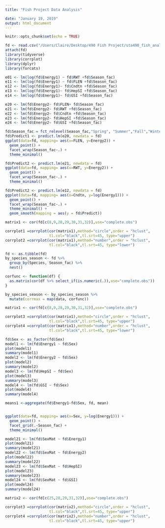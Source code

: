 ```yaml
---
title: "Fish Project Data Analysis"

date: "January 19, 2019"
output: html_document
---
```


```r
knitr::opts_chunk$set(echo = TRUE)
```

```r
fd <- read.csv("/Users/Claire/Desktop/490 Fish Project/sta490_fish_analysis/CleanData_scripted.csv")
attach(fd)
library(tidyverse)
library(corrplot)
library(dplyr)
library(forcats)
```


```r
e01 <- lm(log(fd$Energy1) ~ fd$RWT +fd$Season_fac)
e11 <- lm(log(fd$Energy1) ~ fd$FLEN +fd$Season_fac)
e12 <- lm(log(fd$Energy1)~ fd$Cndtn +fd$Season_fac)
e13 <- lm(log(fd$Energy1)~ fd$HepSI +fd$Season_fac)
e14 <- lm(log(fd$Energy1)~ fd$GSI +fd$Season_fac)

e20 <- lm(fd$Energy2~ fd$FLEN+ fd$Season_fac)
e21 <- lm(fd$Energy2~ fd$RWT +fd$Season_fac)
e22 <- lm(fd$Energy2~ fd$Cndtn +fd$Season_fac)
e23 <- lm(fd$Energy2~ fd$HepSI +fd$Season_fac)
e24 <- lm(fd$Energy2~ fd$GSI +fd$Season_fac)

```


```r
fd$Season_fac = fct_relevel(Season_fac,"Spring", "Summer","Fall","Winter")
fd$Predict1 <- predict.lm(e20, newdata = fd)
ggplot(data=fd, mapping= aes(x=FLEN, y=Energy2)) +
  geom_point() +
  facet_wrap(Season_fac~.) +
  theme_minimal() 

```
```r
fd$Predict2 <- predict.lm(e21, newdata = fd)
ggplot(data=fd, mapping= aes(x=RWT, y=Energy2)) +
  geom_point() +
  facet_wrap(Season_fac~.) +
  theme_minimal() 


```






```r
fd$Predict2 <- predict.lm(e12, newdata = fd)
ggplot(data=fd, mapping= aes(x=Cndtn, y=log(Energy1))) +
  geom_point() +
  facet_wrap(Season_fac~.) +
  theme_minimal() +
  geom_smooth(mapping = aes(y = fd$Predict))
```


```r
matrix1 <- cor(fd[c(8,9,28,29,30,31,32)],use="complete.obs")

corrplot1 =corrplot(cor(matrix1),method="circle",order = "hclust",
                    tl.col="black",tl.srt=45, type="upper")
corrplot2 =corrplot(cor(matrix1),method="number",order = "hclust",
                    tl.col="black",tl.srt=45, type="lower")
```

```r
fd <- as.tibble(fd)
by_species_season <- fd %>%
  group_by(Species, Season_fac) %>%
  nest()

corfunc <- function(df) {
  as.matrix(cor(df %>% select_if(is.numeric(.)),use="complete.obs"))
}

by_species_season <- by_species_season %>%
  mutate(corrmax = map(data, corfunc))

matrix1 <- cor(fd[c(8,9,28,29,30,31,32)],use="complete.obs")

corrplot3 =corrplot(cor(matrix1),method="circle",order = "hclust",
                    tl.col="black",tl.srt=45, type="upper")
corrplot4 =corrplot(cor(matrix1),method="number",order = "hclust",
                    tl.col="black",tl.srt=45, type="lower")
```


```r
fd$Sex <- as_factor(fd$Sex)
model1 <- lm(fd$Energy1 ~ fd$Sex)
plot(model1)
summary(model1)
model2 <- lm(fd$Energy2 ~ fd$Sex)
plot(model2)
summary(model2)
model3 <- lm(fd$HepSI ~ fd$Sex)
plot(model3)
summary(model3)
model4 <- lm(fd$GSI ~ fd$Sex)
plot(model4)
summary(model4)


```

```r
means1 <-aggregate(fd$Energy1~fd$Sex, fd, mean)


ggplot(data=fd, mapping= aes(x=Sex, y=log(Energy1))) +
  geom_point() +
  facet_grid(.~Season_fac) +
  theme_minimal() 

```




```r
model21 <- lm(fd$SexMat ~ fd$Energy1)
plot(model21)
summary(model21)
model22 <- lm(fd$SexMat ~ fd$Energy2)
plot(model22)
summary(model22)
model23 <- lm(fd$SexMat ~ fd$HepSI)
plot(model23)
summary(model23)
model24 <- lm(fd$SexMat ~ fd$GSI)
plot(model24)
summary(model24)

```

```r

matrix2 <- cor(fd[c(25,28,29,31,32)],use="complete.obs")

corrplot3 =corrplot(cor(matrix2),method="circle",order = "hclust",
                    tl.col="black",tl.srt=45, type="upper")
corrplot4 =corrplot(cor(matrix2),method="number",order = "hclust",
                    tl.col="black",tl.srt=45, type="upper")
```

